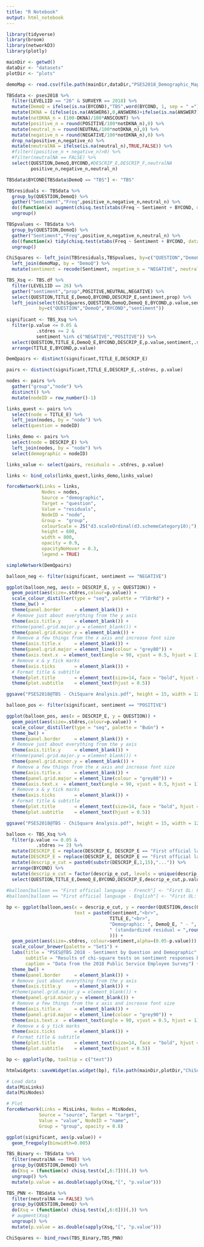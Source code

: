 ```yaml
---
title: "R Notebook"
output: html_notebook
---
```


```r
library(tidyverse)
library(broom)
library(networkD3)
library(plotly)

mainDir <- getwd()
dataDir <- "datasets"
plotDir <- "plots"

demoMap <- read.csv(file.path(mainDir,dataDir,"PSES2018_Demographic_Mapping.csv"))

TBSdata <- pses2018 %>%
  filter(LEVEL1ID == "26" & SURVEYR == 2018) %>%
  mutate(DemoQ = ifelse(is.na(BYCOND),"TBS",word(BYCOND, 1, sep = " ="))) %>%
  mutate(DKNA = (ifelse(is.na(ANSWER6),0,ANSWER6)+ifelse(is.na(ANSWER7),0,ANSWER7))) %>%
  mutate(notDKNA_n = (100-DKNA)/100*ANSCOUNT) %>%
  mutate(positive_n = round(POSITIVE/100*notDKNA_n),0) %>%
  mutate(neutral_n = round(NEUTRAL/100*notDKNA_n),0) %>%
  mutate(negative_n = round(NEGATIVE/100*notDKNA_n),0) %>%
  drop_na(positive_n,negative_n) %>%
  mutate(neutralNA = ifelse(is.na(neutral_n),TRUE,FALSE)) %>%
  #filter((positive_n + negative_n)>0) %>%
  #filter(neutralNA == FALSE) %>%
  select(QUESTION,DemoQ,BYCOND,#DESCRIP_E,DESCRIP_F,neutralNA
         positive_n,negative_n,neutral_n)

TBSdata$BYCOND[TBSdata$DemoQ == "TBS"] <- "TBS" 

TBSresiduals <- TBSdata %>%
  group_by(QUESTION,DemoQ) %>%
  gather("Sentiment","Freq",positive_n,negative_n,neutral_n) %>%
  do((function(x) augment(chisq.test(xtabs(Freq ~ Sentiment + BYCOND, data=.))))(.)) %>%
  ungroup()

TBSpvalues <- TBSdata %>%
  group_by(QUESTION,DemoQ) %>%
  gather("Sentiment","Freq",positive_n,negative_n,neutral_n) %>%
  do((function(x) tidy(chisq.test(xtabs(Freq ~ Sentiment + BYCOND, data=.))))(.)) %>%
  ungroup()

ChiSquares <- left_join(TBSresiduals,TBSpvalues, by=c("QUESTION","DemoQ")) %>%
  left_join(demoMap, by = "DemoQ") %>% 
  mutate(sentiment = recode(Sentiment, negative_n = "NEGATIVE", neutral_n = "NEUTRAL", positive_n = "POSITIVE"))

TBS_Xsq <- TBS.df %>%
  filter(LEVEL1ID == 26) %>%
  gather("sentiment","prop",POSITIVE,NEUTRAL,NEGATIVE) %>%
  select(QUESTION,TITLE_E,DemoQ,BYCOND,DESCRIP_E,sentiment,prop) %>%
  left_join(select(ChiSquares,QUESTION,DemoQ,DemoQ_E,BYCOND,p.value,sentiment,.stdres,.observed),
            by=c("QUESTION","DemoQ","BYCOND","sentiment")) 
  
significant <- TBS_Xsq %>%
  filter(p.value <= 0.05 & 
           .stdres >= 2 & 
           sentiment %in% c("NEGATIVE","POSITIVE")) %>%
  select(QUESTION,TITLE_E,DemoQ_E,BYCOND,DESCRIP_E,p.value,sentiment,.stdres,.observed) %>%
  arrange(TITLE_E,BYCOND,p.value)

DemQpairs <- distinct(significant,TITLE_E,DESCRIP_E)
```

```r
pairs <- distinct(significant,TITLE_E,DESCRIP_E,.stdres, p.value) 

nodes <- pairs %>%
  gather("group","node") %>%
  distinct() %>%
  mutate(nodeID = row_number()-1)

links_quest <- pairs %>%
  select(node = TITLE_E) %>%
  left_join(nodes, by = "node") %>%
  select(question = nodeID)

links_demo <- pairs %>%
  select(node = DESCRIP_E) %>%
  left_join(nodes, by = "node") %>%
  select(demographic = nodeID)

links_value <- select(pairs, residuals = .stdres, p.value)

links <- bind_cols(links_quest,links_demo,links_value)

forceNetwork(Links = links,
             Nodes = nodes,
             Source = "demographic",
             Target = "question",
             Value = "residuals",
             NodeID = "node",
             Group =  "group",
             colourScale = JS("d3.scaleOrdinal(d3.schemeCategory10);"),
             height = 600,
             width = 800,
             opacity = 0.9,
             opacityNoHover = 0.3,
             legend = TRUE)

simpleNetwork(DemQpairs)
```

```r
balloon_neg <- filter(significant, sentiment == "NEGATIVE")

ggplot(balloon_neg, aes(x = DESCRIP_E, y = QUESTION)) +
  geom_point(aes(size=.stdres,colour=p.value)) +
  scale_colour_distiller(type = "seq", palette = "YlOrRd") +
  theme_bw() +
  theme(panel.border     = element_blank()) +
  # Remove just about everything from the y axis
  theme(axis.title.y     = element_blank()) +
  #theme(panel.grid.major.y = element_blank()) +
  theme(panel.grid.minor.y = element_blank()) +
  # Remove a few things from the x axis and increase font size
  theme(axis.title.x     = element_blank()) +
  theme(panel.grid.major = element_line(colour = "grey80")) +
  theme(axis.text.x  = element_text(angle = 90, vjust = 0.5, hjust = 1)) +
  # Remove x & y tick marks
  theme(axis.ticks       = element_blank()) +
  # Format title & subtitle
  theme(plot.title       = element_text(size=14, face = "bold", hjust = 0.5, vjust = 0)) +
  theme(plot.subtitle    = element_text(hjust = 0.5))

ggsave("PSES2018@TBS - ChiSquare Analysis.pdf", height = 15, width = 12, useDingbats=FALSE)
```

```r
balloon_pos <- filter(significant, sentiment == "POSITIVE")

ggplot(balloon_pos, aes(x = DESCRIP_E, y = QUESTION)) +
  geom_point(aes(size=.stdres,colour=p.value)) +
  scale_colour_distiller(type = "seq", palette = "BuGn") +
  theme_bw() +
  theme(panel.border     = element_blank()) +
  # Remove just about everything from the y axis
  theme(axis.title.y     = element_blank()) +
  #theme(panel.grid.major.y = element_blank()) +
  theme(panel.grid.minor.y = element_blank()) +
  # Remove a few things from the x axis and increase font size
  theme(axis.title.x     = element_blank()) +
  theme(panel.grid.major = element_line(colour = "grey80")) +
  theme(axis.text.x  = element_text(angle = 90, vjust = 0.5, hjust = 1)) +
  # Remove x & y tick marks
  theme(axis.ticks       = element_blank()) +
  # Format title & subtitle
  theme(plot.title       = element_text(size=14, face = "bold", hjust = 0.5, vjust = 0)) +
  theme(plot.subtitle    = element_text(hjust = 0.5))

ggsave("PSES2018@TBS - ChiSquare Analysis.pdf", height = 15, width = 12, useDingbats=FALSE)
```

```r
balloon <- TBS_Xsq %>%
  filter(p.value <= 0.05 & 
           .stdres >= 2) %>%
  mutate(DESCRIP_E = replace(DESCRIP_E, DESCRIP_E == "First official language - French", "First OL: French")) %>%
  mutate(DESCRIP_E = replace(DESCRIP_E, DESCRIP_E == "First official language - English", "First OL: English")) %>%
  mutate(descrip_e_cut = paste0(substr(DESCRIP_E,1,15),"...")) %>%
  arrange(BYCOND) %>%
  mutate(descrip_e_cut = factor(descrip_e_cut, levels = unique(descrip_e_cut))) %>%
  select(QUESTION,TITLE_E,DemoQ_E,BYCOND,DESCRIP_E,descrip_e_cut,p.value,sentiment,.stdres,.observed)
  
#balloon[balloon == "First official language - French"] <- "First OL: French"
#balloon[balloon == "First official language - English"] <- "First OL: English"

bp <- ggplot(balloon,aes(x = descrip_e_cut, y = reorder(QUESTION,desc(QUESTION)), 
                         text = paste0(sentiment,"<br>",
                                      TITLE_E,"<br>",
                                      "Demographic: ", DemoQ_E, " - ", DESCRIP_E, " (n=",.observed,")","<br>",
                                      " (standardized residual = ",round(.stdres,2),", p-value = ", round(p.value,5),")"
                                      ))) +
  geom_point(aes(size=.stdres, colour=sentiment,alpha=(0.05-p.value))) +
  scale_colour_brewer(palette = "Set1") +
  labs(title = "PSES@TBS 2018 - Sentiment by Question and Demographic",
       subtitle = "Results of chi-square tests on sentiment responses by demogrphic for every PSES question at TBS.\nEach dot represents a significant finding (p < 0.05, standardized residual > 2).\nColours denote sentiment, size correspond to standardized residuals, opaqueness relfects the p-value.",
       caption = "Data from the 2018 Public Service Employee Survey") + 
  theme_bw() +
  theme(panel.border     = element_blank()) +
  # Remove just about everything from the y axis
  theme(axis.title.y     = element_blank()) +
  #theme(panel.grid.major.y = element_blank()) +
  theme(panel.grid.minor.y = element_blank()) +
  # Remove a few things from the x axis and increase font size
  theme(axis.title.x     = element_blank()) +
  theme(panel.grid.major = element_line(colour = "grey90")) +
  theme(axis.text.x  = element_text(angle = 90, vjust = 0.5, hjust = 1)) +
  # Remove x & y tick marks
  theme(axis.ticks       = element_blank()) +
  # Format title & subtitle
  theme(plot.title       = element_text(size=14, face = "bold", hjust = 0.5, vjust = 0)) +
  theme(plot.subtitle    = element_text(hjust = 0.5))

bp <- ggplotly(bp, tooltip = c("text"))

htmlwidgets::saveWidget(as.widget(bp), file.path(mainDir,plotDir,"ChiSquare_BalloonChart.html"))
```

```r
# Load data
data(MisLinks)
data(MisNodes)

# Plot
forceNetwork(Links = MisLinks, Nodes = MisNodes,
            Source = "source", Target = "target",
            Value = "value", NodeID = "name",
            Group = "group", opacity = 0.8)
```

```r
ggplot(significant, aes(p.value)) +
  geom_freqpoly(binwidth=0.005)
```

```r
TBS_Binary <- TBSdata %>%
  filter(neutralNA == TRUE) %>%
  group_by(QUESTION,DemoQ) %>%
  do(Xsq = (function(x) chisq.test(x[,6:7]))(.)) %>%
  ungroup() %>%
  mutate(p.value = as.double(sapply(Xsq,"[", "p.value")))

TBS_PNN <- TBSdata %>%
  filter(neutralNA == FALSE) %>%
  group_by(QUESTION,DemoQ) %>%
  do(Xsq = (function(x) chisq.test(x[,6:8]))(.)) %>%
  # augment(Xsq)
  ungroup() %>%
  mutate(p.value = as.double(sapply(Xsq,"[", "p.value")))

ChiSquares <- bind_rows(TBS_Binary,TBS_PNN)
```